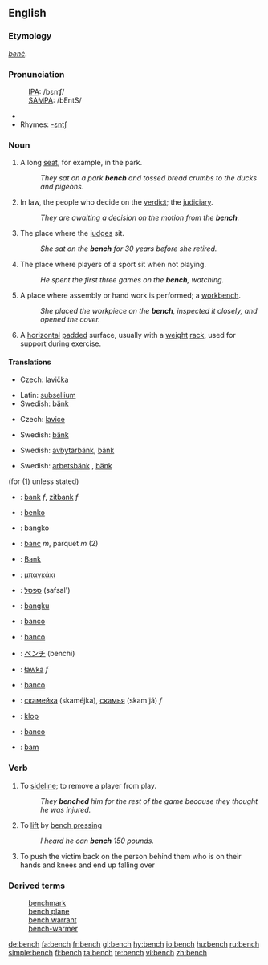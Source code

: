 {{wikipedia}}
==English==
===Etymology===
{{OE.}} ''[[benc|benċ]]''.

===Pronunciation===
:[[International Phonetic Alphabet|IPA]]: /bɛnʧ/ 
:[[SAMPA]]: /bEntS/
*{{audio|en-us-bench.ogg|Audio (US)}}
*Rhymes: [[Rhymes:English:-ɛntʃ|-ɛntʃ]]

===Noun===
{{en-noun|es}}
# A long [[seat]], for example, in the park.
#:''They sat on a park '''bench''' and tossed bread crumbs to the ducks and pigeons.''
# In law, the people who decide on the [[verdict]]; the [[judiciary]].
#:''They are awaiting a decision on the motion from the '''bench'''.''
# {{context|law|figurative}} The place where the [[judge]]s sit.  
#:''She sat on the '''bench''' for 30 years before she retired.''
#The place where players of a sport sit when not playing.
#:''He spent the first three games on the '''bench''', watching.''
#A place where assembly or hand work is performed; a [[workbench]].
#:''She placed the workpiece on the '''bench''', inspected it closely, and opened the cover.''
# {{weightlifting}} A [[horizontal]] [[pad]]ded surface, usually with a [[weight]] [[rack]], used for support during exercise.

====Translations====
{{trans-top|long seat in the park}}
*Czech: [[lavička]] {{f}}
{{trans-mid}}
*Latin: [[subsellium]] {{n}}
*Swedish: [[bänk]] {{c}}
{{trans-bottom}}

{{trans-top|long seat at a table}}
*Czech: [[lavice]] {{f}}
{{trans-mid}}
*Swedish: [[bänk]] {{c}}
{{trans-bottom}}

{{trans-top|where players of a sport sit}}
{{trans-mid}}
*Swedish: [[avbytarbänk]]{{c}}, [[bänk]] {{c}}
{{trans-bottom}}


{{trans-top|workbench}}
{{trans-mid}}
*Swedish: [[arbetsbänk]] {{c}}, [[bänk]] {{c}}
{{trans-bottom}}



{{checktrans-top}}
(for (1) unless stated)
*{{ttbc|Dutch}}: [[bank]] ''f'', [[zitbank]] ''f''
*{{ttbc|Esperanto}}: [[benko]]
*{{ttbc|Filipino}}: bangko
*{{ttbc|French}}: [[banc]] ''m'', parquet ''m'' (2)
*{{ttbc|German}}: [[Bank]] 
*{{ttbc|Greek}}: [[μπαγκάκι]]
*{{ttbc|Hebrew}}: [[ספסל]] (safsal')
*{{ttbc|Indonesian}}: [[bangku]] 
*{{ttbc|Interlingua}}: [[banco]] 
*{{ttbc|Italian}}: [[banco]] 
*{{ttbc|Japanese}}: [[ベンチ]] (benchi) 
*{{ttbc|Polish}}: [[ławka]] ''f''
*{{ttbc|Portuguese}}: [[banco]] {{m}}
*{{ttbc|Russian}}: [[скамейка]] (skaméjka), [[скамья]] (skam'já) ''f''
*{{ttbc|Slovenian}}: [[klop]]
*{{ttbc|Spanish}}: [[banco]]
*{{ttbc|Volapük}}: [[bam]]
{{checktrans-bottom}}

===Verb===
{{en-verb|bench|es}}

# {{context|transitive|sports}} To [[sideline]]; to remove a player from play.
#:''They '''benched''' him for the rest of the game because they thought he was injured.''
# {{context|transitive|weightlifting}} To [[lift]] by [[bench press]]ing
#:''I heard he can '''bench''' 150 pounds.''
# {{slang}} To push the victim back on the person behind them who is on their hands and knees and end up falling over

===Derived terms===
:[[benchmark]]
:[[bench plane]]
:[[bench warrant]]
:[[bench-warmer]]

[[de:bench]]
[[fa:bench]]
[[fr:bench]]
[[gl:bench]]
[[hy:bench]]
[[io:bench]]
[[hu:bench]]
[[ru:bench]]
[[simple:bench]]
[[fi:bench]]
[[ta:bench]]
[[te:bench]]
[[vi:bench]]
[[zh:bench]]